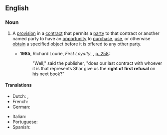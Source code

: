 ==English==

===Noun===
{{en-noun|rights of first refusal}}

# {{lb|en|legal}} A [[provision]] in a [[contract]] that permits a [[party]] to that contract or another named party to have an [[opportunity]] to [[purchase]], [[use]], or otherwise [[obtain]] a specified object before it is offered to any other party.
#* '''1985''', Richard Lourie, ''First Loyalty'', {{ISBN|9780151312870}}, [http://books.google.ca/books?id=Majycqgv4hgC&q=%22right+of+first+refusal%22+subject:%22fiction%22&dq=%22right+of+first+refusal%22+subject:%22fiction%22&lr=&as_brr=0&client=firefox-a p. 258]:
#*: "Well," said the publisher, "does our last contract with whoever it is that represents Shar give us the '''right of first refusal''' on his next book?"

====Translations====
{{trans-top|contractual provision}}
* Dutch: {{t+|nl|voorkeursrecht|n}}, {{t|nl|recht van voorverkoop|n}}
* French: {{t|fr|droit de préemption|m}}
* German: {{t|de|Vorkaufsrecht|n}}
{{trans-mid}}
* Italian: {{t+|it|diritto di prelazione|m}}
* Portuguese: {{t|pt|direito de preempção|m}}
* Spanish: {{t|es|derecho de tanteo|m}}
{{trans-bottom}}